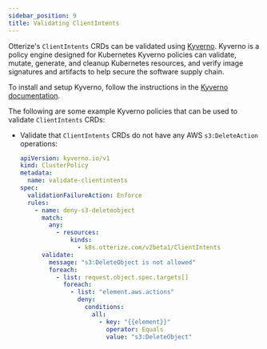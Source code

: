 ```yaml
---
sidebar_position: 9
title: Validating ClientIntents
---
```


Otterize's `ClientIntents` CRDs can be validated using [Kyverno](https://kyverno.io/#td-block-1).
Kyverno is a policy engine designed for Kubernetes
Kyverno policies can validate, mutate, generate, and cleanup Kubernetes resources, and verify image signatures and artifacts to help secure the software supply chain.

To install and setup Kyverno, follow the instructions in the [Kyverno documentation](https://kyverno.io/docs/installation/).

The following are some example Kyverno policies that can be used to validate `ClientIntents` CRDs:

* Validate that `ClientIntents` CRDs do not have any AWS `s3:DeleteAction` operations:

    ```yaml
    apiVersion: kyverno.io/v1
    kind: ClusterPolicy
    metadata:
      name: validate-clientintents
    spec:
      validationFailureAction: Enforce
      rules:
        - name: deny-s3-deleteobject
          match:
            any:
              - resources:
                  kinds:
                    - k8s.otterize.com/v2beta1/ClientIntents
          validate:
            message: "s3:DeleteObject is not allowed"
            foreach:
              - list: request.object.spec.targets[]
                foreach:
                  - list: "element.aws.actions"
                    deny:
                      conditions:
                        all:
                          - key: "{{element}}"
                            operator: Equals
                            value: "s3:DeleteObject"
    ```

